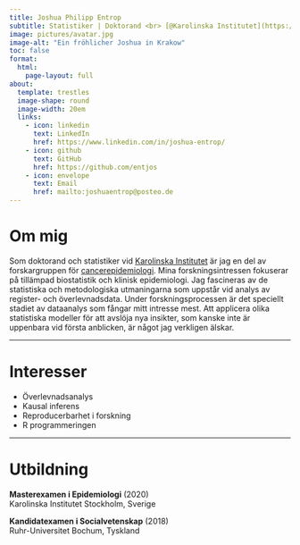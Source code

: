 ```yaml
---
title: Joshua Philipp Entrop
subtitle: Statistiker | Doktorand <br> [@Karolinska Institutet](https://ki.se/personer/joshua-entrop)
image: pictures/avatar.jpg
image-alt: "Ein fröhlicher Joshua in Krakow"
toc: false
format: 
  html:
    page-layout: full
about: 
  template: trestles
  image-shape: round
  image-width: 20em
  links:
    - icon: linkedin
      text: LinkedIn
      href: https://www.linkedin.com/in/joshua-entrop/
    - icon: github
      text: GitHub
      href: https://github.com/entjos
    - icon: envelope
      text: Email
      href: mailto:joshuaentrop@posteo.de
---
```


# Om mig

Som doktorand och statistiker vid [Karolinska Institutet](https://ki.se/personer/joshua-entrop) är jag en del av forskargruppen för [cancerepidemiologi](https://ki.se/meds/forskargrupp-karin-ekstrom-smedby). Mina forskningsintressen fokuserar på tillämpad biostatistik och klinisk epidemiologi. Jag fascineras av de statistiska och metodologiska utmaningarna som uppstår vid analys av register- och överlevnadsdata. Under forskningsprocessen är det speciellt stadiet av dataanalys som fångar mitt intresse mest. Att applicera olika statistiska modeller för att avslöja nya insikter, som kanske inte är uppenbara vid första anblicken, är något jag verkligen älskar.

------------------------------------------------------------------------

# Interesser

- Överlevnadsanalys
- Kausal inferens
- Reproducerbarhet i forskning
- R programmeringen

------------------------------------------------------------------------

# Utbildning

**Masterexamen i Epidemiologi** (2020)\
Karolinska Institutet Stockholm, Sverige

**Kandidatexamen i Socialvetenskap** (2018)\
Ruhr-Universitet Bochum, Tyskland
